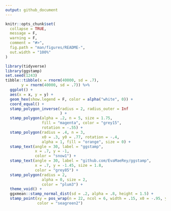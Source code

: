 ```yaml
---
output: github_document
---
```


<!-- README.md is generated from README.Rmd. Please edit that file -->

```r
knitr::opts_chunk$set(
  collapse = TRUE,
  message = F,
  warning = F,
  comment = "#>",
  fig.path = "man/figures/README-",
  out.width = "100%"
)
```

```r
library(tidyverse)
library(ggstamp)  
set.seed(1243)
tibble::tibble(x = rnorm(40000, sd = .7),
       y = rnorm(40000, sd = .7)) %>% 
  ggplot() + 
  aes(x = x, y = y) +
  geom_hex(show.legend = F, color = alpha("white", 0)) + 
  coord_equal() + 
  stamp_polygon_inverse(radius = 2, radius_outer = Inf
                        ) + 
  stamp_polygon(alpha = .2, n = 5, size = 1.75,
                fill = "magenta", color = "grey15",
                rotation = -.55) + 
  stamp_polygon(radius = .4, n = 3,
                x0 = .3, y0 = .77, rotation = -.4,
                alpha = 1, fill = "orange", size = 0) + 
  stamp_text(angle = 30, label = "ggstamp",
             x = .7, y = -1,
             color = "snow1") + 
  stamp_text(angle = 30, label = "github.com/EvaMaeRey/ggstamp",
             x = .7, y = -1.45, size = 1.8,
             color = "grey85") + 
  stamp_polygon(radius = 2, 
                alpha = 0, size = 2,
                color = "plum3") + 
  theme_void() +
  ggxmean::stamp_normal_dist(sd = .2, alpha = .8, height = 1.5) + 
  stamp_point(xy = pos_wrap(n = 22, ncol = 6, width = .15, x0 = -.95, y0 = -.3), size = 1,
              color = "seagreen2")
```




